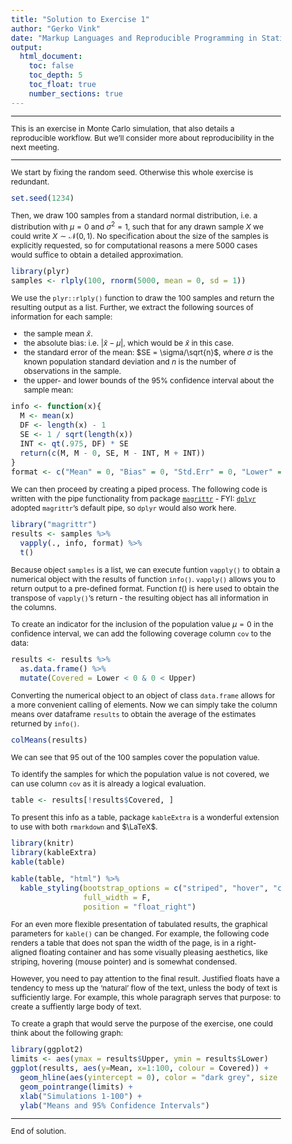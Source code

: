 ```yaml
---
title: "Solution to Exercise 1"
author: "Gerko Vink"
date: "Markup Languages and Reproducible Programming in Statistics"
output: 
  html_document:
    toc: false
    toc_depth: 5
    toc_float: true
    number_sections: true
---
```


<style type="text/css">

body{ /* Normal  */
      font-size: 12px;
  }
td {  /* Table  */
  font-size: 12px;
}
h1.title {
  font-size: 18px;
  color: DarkBlue;
}
h1 { /* Header 1 */
  font-size: 18px;
}
h2 { /* Header 2 */
    font-size: 18px;
}
h3 { /* Header 3 */
  font-size: 18px;
}
code.r{ /* Code block */
    font-size: 12px;
}
pre { /* Code block - determines code spacing between lines */
    font-size: 14px;
}
</style>

---

This is an exercise in Monte Carlo simulation, that also details a reproducible workflow. But we'll consider more about reproducibility in the next meeting. 

---

We start by fixing the random seed. Otherwise this whole exercise is redundant.
```r
set.seed(1234)
```

Then, we draw 100 samples from a standard normal distribution, i.e. a distribution with $\mu=0$ and $\sigma^2=1$, such that for any drawn sample $X$ we could write $X \sim \mathcal{N}(0, 1)$. No specification about the size of the samples is explicitly requested, so for computational reasons a mere 5000 cases would suffice to obtain a detailed approximation.
```r
library(plyr)
samples <- rlply(100, rnorm(5000, mean = 0, sd = 1))
```
We use the `plyr::rlply()` function to draw the 100 samples and return the resulting output as a list. Further, we extract the following sources of information for each sample:

- the sample mean $\bar{x}$.
- the absolute bias: i.e. $|\bar{x} - \mu|$, which would be $\bar{x}$ in this case. 
- the standard error of the mean: $SE = \sigma/\sqrt{n}$, where $\sigma$ is the known population standard deviation and $n$ is the number of observations in the sample. 
- the upper- and lower bounds of the 95% confidence interval about the sample mean:

```r
info <- function(x){ 
  M <- mean(x)
  DF <- length(x) - 1
  SE <- 1 / sqrt(length(x))
  INT <- qt(.975, DF) * SE
  return(c(M, M - 0, SE, M - INT, M + INT))
}
format <- c("Mean" = 0, "Bias" = 0, "Std.Err" = 0, "Lower" = 0, "Upper" = 0)
```

We can then proceed by creating a piped process. The following code is written with the pipe functionality from package [`magrittr`](http://magrittr.tidyverse.org) - FYI: [`dplyr`](http://dplyr.tidyverse.org) adopted `magrittr`'s default pipe, so `dplyr` would also work here. 
```r
library("magrittr")
results <- samples %>%
  vapply(., info, format) %>%
  t()
```

Because object `samples` is a list, we can execute funtion `vapply()` to obtain a numerical object with the results of function `info()`. `vapply()` allows you to return output to a pre-defined format. Function $t()$ is here used to obtain the transpose of `vapply()`'s return - the resulting object has all information in the columns. 

To create an indicator for the inclusion of the population value $\mu=0$ in the confidence interval, we can add the following coverage column `cov` to the data:
```r
results <- results %>%
  as.data.frame() %>%
  mutate(Covered = Lower < 0 & 0 < Upper)
```
Converting the numerical object to an object of class `data.frame` allows for a more convenient calling of elements. Now we can simply take the column means over dataframe `results` to obtain the average of the estimates returned by `info()`.
```r
colMeans(results)
```

We can see that 95 out of the 100 samples cover the population value. 

To identify the samples for which the population value is not covered, we can use column `cov` as it is already a logical evaluation. 
```r
table <- results[!results$Covered, ]
```

To present this info as a table, package `kableExtra` is a wonderful extension to use with both `rmarkdown` and $\LaTeX$. 
```r
library(knitr)
library(kableExtra)
kable(table)
```

```r
kable(table, "html") %>%
  kable_styling(bootstrap_options = c("striped", "hover", "condensed"),
                full_width = F,
                position = "float_right")
```

For an even more flexible presentation of tabulated results, the graphical parameters for `kable()` can be changed. For example, the following code renders a table that does not span the width of the page, is in a right-aligned floating container and has some visually pleasing aesthetics, like striping, hovering (mouse pointer) and is somewhat condensed. 

However, you need to pay attention to the final result. Justified floats have a tendency to mess up the 'natural' flow of the text, unless the body of text is sufficiently large. For example, this whole paragraph serves that purpose: to create a suffiently large body of text. 

To create a graph that would serve the purpose of the exercise, one could think about the following graph:

```r
library(ggplot2)
limits <- aes(ymax = results$Upper, ymin = results$Lower)
ggplot(results, aes(y=Mean, x=1:100, colour = Covered)) + 
  geom_hline(aes(yintercept = 0), color = "dark grey", size = 2) + 
  geom_pointrange(limits) + 
  xlab("Simulations 1-100") +
  ylab("Means and 95% Confidence Intervals")
```

---

End of solution.